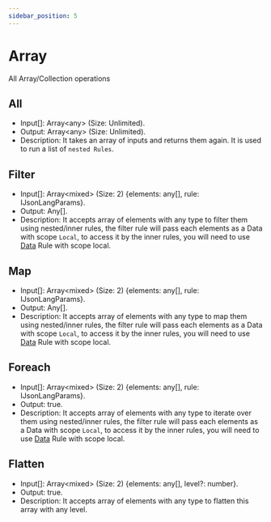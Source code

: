 ```yaml
---
sidebar_position: 5
---
```




# Array

All Array/Collection operations


## All
  * Input[]: Array<any\> (Size: Unlimited).
  * Output: Array<any\> (Size: Unlimited).
  * Description: It takes an array of inputs and returns them again. It is used to run a list of `nested Rules`.
<JsonLangRunner example="18" height="20vh" key="example18"></JsonLangRunner>

## Filter
  * Input[]: Array<mixed\> (Size: 2) {elements: any[], rule: IJsonLangParams}.
  * Output: Any[].
  * Description: It accepts array of elements with any type to filter them using nested/inner rules, the filter rule will pass each elements as a Data with scope `Local`, to access it by the inner rules, you will need to use [Data](./core#data) Rule with scope local.
<JsonLangRunner example="19" height="20vh" key="example19"></JsonLangRunner>

## Map
  * Input[]: Array<mixed\> (Size: 2) {elements: any[], rule: IJsonLangParams}.
  * Output: Any[].
  * Description: It accepts array of elements with any type to map them using nested/inner rules, the filter rule will pass each elements as a Data with scope `Local`, to access it by the inner rules, you will need to use [Data](./core#data) Rule with scope local.
<JsonLangRunner example="20" height="20vh" key="example20"></JsonLangRunner>

## Foreach
  * Input[]: Array<mixed\> (Size: 2) {elements: any[], rule: IJsonLangParams}.
  * Output: true.
  * Description: It accepts array of elements with any type to iterate over them using nested/inner rules, the filter rule will pass each elements as a Data with scope `Local`, to access it by the inner rules, you will need to use [Data](./core#data) Rule with scope local.
<JsonLangRunner example="21" height="20vh" key="example21"></JsonLangRunner>

## Flatten
  * Input[]: Array<mixed\> (Size: 2) {elements: any[], level?: number}.
  * Output: true.
  * Description: It accepts array of elements with any type to flatten this array with any level.
<JsonLangRunner example="22" height="20vh" key="example22"></JsonLangRunner>
